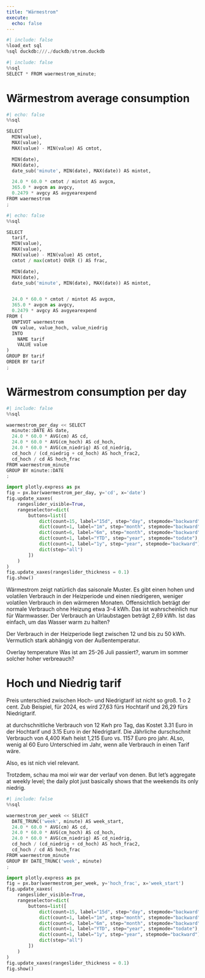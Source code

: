 ```yaml
---
title: "Wärmestrom"
execute:
  echo: false
---
```


```python
#| include: false
%load_ext sql
%sql duckdb:///./duckdb/strom.duckdb
```


```python
#| include: false
%%sql
SELECT * FROM waermestrom_minute;
```


# Wärmestrom average consumption

```python
#| echo: false
%%sql

SELECT 
  MIN(value),
  MAX(value),
  MAX(value) - MIN(value) AS cmtot,

  MIN(date),
  MAX(date),
  date_sub('minute', MIN(date), MAX(date)) AS mintot, 

  24.0 * 60.0 * cmtot / mintot AS avgcm,
  365.0 * avgcm as avgcy,
  0.2479 * avgcy AS avgyearexpend
FROM waermestrom
;
```


```python
#| echo: false
%%sql

SELECT 
  tarif,
  MIN(value),
  MAX(value),
  MAX(value) - MIN(value) AS cmtot,
  cmtot / max(cmtot) OVER () AS frac,

  MIN(date),
  MAX(date),
  date_sub('minute', MIN(date), MAX(date)) AS mintot, 


  24.0 * 60.0 * cmtot / mintot AS avgcm,
  365.0 * avgcm as avgcy,
  0.2479 * avgcy AS avgyearexpend
FROM (
  UNPIVOT waermestrom
  ON value, value_hoch, value_niedrig
  INTO
    NAME tarif
    VALUE value
)
GROUP BY tarif
ORDER BY tarif
;
```



# Wärmestrom consumption per day

```python
#| include: false
%%sql

waermestrom_per_day << SELECT 
  minute::DATE AS date,
  24.0 * 60.0 * AVG(cm) AS cd,
  24.0 * 60.0 * AVG(cm_hoch) AS cd_hoch,
  24.0 * 60.0 * AVG(cm_niedrig) AS cd_niedrig,
  cd_hoch / (cd_niedrig + cd_hoch) AS hoch_frac2,
  cd_hoch / cd AS hoch_frac
FROM waermestrom_minute
GROUP BY minute::DATE
;
```


```python
import plotly.express as px
fig = px.bar(waermestrom_per_day, y='cd', x='date')
fig.update_xaxes(
    rangeslider_visible=True,
    rangeselector=dict(
        buttons=list([
            dict(count=15, label="15d", step="day", stepmode="backward"),
            dict(count=1, label="1m", step="month", stepmode="backward"),
            dict(count=6, label="6m", step="month", stepmode="backward"),
            dict(count=1, label="YTD", step="year", stepmode="todate"),
            dict(count=1, label="1y", step="year", stepmode="backward"),
            dict(step="all")
        ])
    )
)
fig.update_xaxes(rangeslider_thickness = 0.1)
fig.show()
```

Wärmestrom zeigt natürlich das saisonale Muster. Es gibt einen hohen und volatilen Verbrauch in der Heizperiode und einen niedrigeren, weniger volatilen Verbrauch in den wärmeren Monaten. Offensichtlich beträgt der normale Verbrauch ohne Heizung etwa 3-4 kWh. Das ist wahrscheinlich nur für Warmwasser. Der Verbrauch an Urlaubstagen beträgt 2,69 kWh. Ist das einfach, um das Wasser warm zu halten?

Der Verbrauch in der Heizperiode liegt zwischen 12 und bis zu 50 kWh. Vermutlich stark abhängig von der Außentemperatur.

Overlay temperature
Was ist am 25-26 Juli passiert?, warum im sommer solcher hoher verbreauch?

# Hoch und Niedrig tarif

Preis unterschied zwischen Hoch- und Niedrigtarif ist nicht so groß. 1 o 2 cent. 
Zub Beispiel, für 2024, es wird 27,63 fürs Hochtarif und 26,29 fürs Niedrigtarif.

at durchschnitliche Verbrauch von 12 Kwh pro Tag, das Kostet 3.31 Euro in der Hochtarif und
3.15 Euro in der Niedrigtarif. Die Jährliche durschschnit Verbrauch von 4,400 Kwh heist 1,215 Euro vs. 1157 Euro pro jahr. ALso, wenig al 60 Euro Unterschied im Jahr, wenn alle Verbrauch in einen Tarif wäre.

Also, es ist nich viel relevant. 

Trotzdem, schau ma moi wir war der verlauf von denen. But let's aggregate at weekly level; the daily plot just basically shows that the weekends its only niedrig.

```python
#| include: false
%%sql

waermestrom_per_week << SELECT 
  DATE_TRUNC('week', minute) AS week_start,
  24.0 * 60.0 * AVG(cm) AS cd,
  24.0 * 60.0 * AVG(cm_hoch) AS cd_hoch,
  24.0 * 60.0 * AVG(cm_niedrig) AS cd_niedrig,
  cd_hoch / (cd_niedrig + cd_hoch) AS hoch_frac2,
  cd_hoch / cd AS hoch_frac
FROM waermestrom_minute
GROUP BY DATE_TRUNC('week', minute)
;
```

```python
import plotly.express as px
fig = px.bar(waermestrom_per_week, y='hoch_frac', x='week_start')
fig.update_xaxes(
    rangeslider_visible=True,
    rangeselector=dict(
        buttons=list([
            dict(count=15, label="15d", step="day", stepmode="backward"),
            dict(count=1, label="1m", step="month", stepmode="backward"),
            dict(count=6, label="6m", step="month", stepmode="backward"),
            dict(count=1, label="YTD", step="year", stepmode="todate"),
            dict(count=1, label="1y", step="year", stepmode="backward"),
            dict(step="all")
        ])
    )
)
fig.update_xaxes(rangeslider_thickness = 0.1)
fig.show()
```



